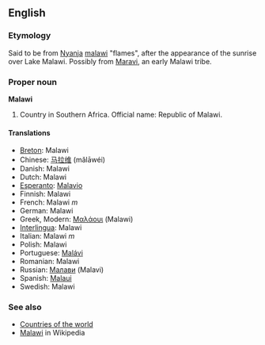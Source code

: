 ==English==
===Etymology===
Said to be from [[w:Nyanja|Nyanja]] [[malawi]] "flames", after the appearance of the sunrise over Lake Malawi.  Possibly from [[Maravi]], an early Malawi tribe.

===Proper noun===
'''Malawi'''
# Country in Southern Africa. Official name: Republic of Malawi.

====Translations====
*[[Breton]]: Malawi
*Chinese: [[马拉维]] (mǎlāwéi)
*Danish: Malawi
*Dutch: Malawi
*[[Esperanto]]: [[Malavio]]
*Finnish: Malawi
*French: Malawi ''m''
*German: Malawi
*Greek, Modern: [[Μαλάουι]] (Malawi)
*[[Interlingua]]: Malawi
*Italian: Malawi ''m''
*Polish: Malawi
*Portuguese: [[Malávi]]
*Romanian: Malawi
*Russian: [[Малави]] (Malavi)
*Spanish: [[Malaui]]
*Swedish: Malawi

===See also===
* [[Countries of the world]]
* [[w:Malawi|Malawi]] in Wikipedia